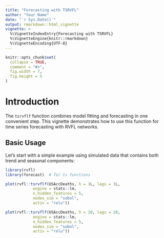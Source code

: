 ```yaml
---
title: "Forecasting with TSRVFL"
author: "Your Name"
date: "`r Sys.Date()`"
output: rmarkdown::html_vignette
vignette: >
  %\VignetteIndexEntry{Forecasting with TSRVFL}
  %\VignetteEngine{knitr::rmarkdown}
  %\VignetteEncoding{UTF-8}
---
```


```r
knitr::opts_chunk$set(
  collapse = TRUE,
  comment = "#>",
  fig.width = 7,
  fig.height = 5
)
```

# Introduction

The `tsrvflf` function combines model fitting and forecasting in one convenient step. This vignette demonstrates how to use this function for time series forecasting with RVFL networks.

## Basic Usage

Let's start with a simple example using simulated data that contains both trend and seasonal components:

```r
library(rvfl)
library(forecast)  # for ts functions

plot(rvfl::tsrvflf(USAccDeaths, h = 3L, lags = 3L, 
            engine = stats::lm, 
            n_hidden_features = 5, 
            nodes_sim = "sobol", 
            activ = "relu"))
```


```r
plot(rvfl::tsrvflf(USAccDeaths, h = 20, lags = 20, 
            engine = stats::lm, 
            n_hidden_features = 5, 
            nodes_sim = "sobol", 
            activ = "relu"))
```
